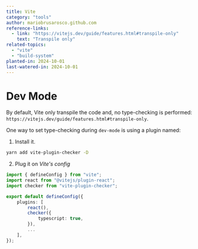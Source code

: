 ```yaml
---
title: Vite
category: "tools"
author: mariobrusarosco.github.com
reference-links:
  - link: "https://vitejs.dev/guide/features.html#transpile-only"
    text: "Transpile only"
related-topics:
  - "vite"
  - "build-system"
planted-in: 2024-10-01
last-watered-in: 2024-10-01
---
```


# Dev Mode

By default, Vite only transpile the code and, no type-checking is performed: `https://vitejs.dev/guide/features.html#transpile-only`.

One way to set type-checking during `dev-mode` is using a plugin named:

1. Install it.

```bash
yarn add vite-plugin-checker -D
```

2. Plug it on _Vite's config_

```ts
import { defineConfig } from "vite";
import react from "@vitejs/plugin-react";
import checker from "vite-plugin-checker";

export default defineConfig({
	plugins: [
		react(),
		checker({
			typescript: true,
		}),
        ...
	],
});
```

